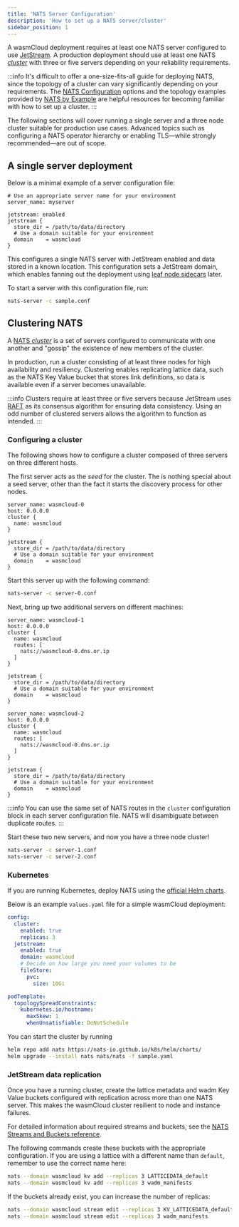 ```yaml
---
title: 'NATS Server Configuration'
description: 'How to set up a NATS server/cluster'
sidebar_position: 1
---
```


A wasmCloud deployment requires at least one NATS server configured to use [JetStream](https://docs.nats.io/nats-concepts/jetstream). A production deployment should use at least one NATS [_cluster_](https://docs.nats.io/running-a-nats-service/configuration/clustering) with three or five servers depending on your reliability requirements.

:::info
It's difficult to offer a one-size-fits-all guide for deploying NATS, since the topology of a cluster can vary significantly depending on your requirements. The [NATS Configuration](https://docs.nats.io/running-a-nats-service/configuration) options and the topology examples provided by [NATS by Example](https://natsbyexample.com/) are helpful resources for becoming familiar with how to set up a cluster.
:::

The following sections will cover running a single server and a three node cluster suitable for production use cases. Advanced topics such as configuring a NATS operator hierarchy or enabling TLS—while strongly recommended—are out of scope.

## A single server deployment

Below is a minimal example of a server configuration file:

```
# Use an appropriate server name for your environment
server_name: myserver

jetstream: enabled
jetstream {
  store_dir = /path/to/data/directory
  # Use a domain suitable for your environment
  domain    = wasmcloud
}
```

This configures a single NATS server with JetStream enabled and data stored in a known location. This configuration sets a JetStream domain, which enables fanning out the deployment using [leaf node sidecars](/docs/deployment/nats/leaf-nodes) later.

To start a server with this configuration file, run:

```bash
nats-server -c sample.conf
```

## Clustering NATS

A [NATS _cluster_](https://docs.nats.io/running-a-nats-service/configuration/clustering) is a set of servers configured to communicate with one another and "gossip" the existence of new members of the cluster.

In production, run a cluster consisting of at least three nodes for high availability and resiliency. Clustering enables replicating lattice data, such as the NATS Key Value bucket that stores link definitions, so data is available even if a server becomes unavailable.

:::info
Clusters require at least three or five servers because JetStream uses [RAFT](https://raft.github.io/) as its consensus algorithm for ensuring data consistency. Using an odd number of clustered servers allows the algorithm to function as intended.
:::

### Configuring a cluster

The following shows how to configure a cluster composed of three servers on three different hosts.

The first server acts as the _seed_ for the cluster. The is nothing special about a seed server, other than the fact it starts the discovery process for other nodes.

```
server_name: wasmcloud-0
host: 0.0.0.0
cluster {
  name: wasmcloud
}

jetstream {
  store_dir = /path/to/data/directory
  # Use a domain suitable for your environment
  domain    = wasmcloud
}
```

Start this server up with the following command:

```bash
nats-server -c server-0.conf
```

Next, bring up two additional servers on different machines:

```
server_name: wasmcloud-1
host: 0.0.0.0
cluster {
  name: wasmcloud
  routes: [
    nats://wasmcloud-0.dns.or.ip
  ]
}

jetstream {
  store_dir = /path/to/data/directory
  # Use a domain suitable for your environment
  domain    = wasmcloud
}
```

```
server_name: wasmcloud-2
host: 0.0.0.0
cluster {
  name: wasmcloud
  routes: [
    nats://wasmcloud-0.dns.or.ip
  ]
}

jetstream {
  store_dir = /path/to/data/directory
  # Use a domain suitable for your environment
  domain    = wasmcloud
}
```

:::info
You can use the same set of NATS routes in the `cluster` configuration block in each server configuration file. NATS will disambiguate between duplicate routes.
:::

Start these two new servers, and now you have a three node cluster!

```bash
nats-server -c server-1.conf
nats-server -c server-2.conf
```

### Kubernetes

If you are running Kubernetes, deploy NATS using the [official Helm charts](https://artifacthub.io/packages/helm/nats/nats).

Below is an example `values.yaml` file for a simple wasmCloud deployment:

```yaml
config:
  cluster:
    enabled: true
    replicas: 3
  jetstream:
    enabled: true
    domain: wasmcloud
    # Decide on how large you need your volumes to be
    fileStore:
      pvc:
        size: 10Gi

podTemplate:
  topologySpreadConstraints:
    kubernetes.io/hostname:
      maxSkew: 1
      whenUnsatisfiable: DoNotSchedule
```

You can start the cluster by running

```bash
helm repo add nats https://nats-io.github.io/k8s/helm/charts/
helm upgrade --install nats nats/nats -f sample.yaml
```

### JetStream data replication

Once you have a running cluster, create the lattice metadata and wadm Key Value buckets configured with replication across more than one NATS server. This makes the wasmCloud cluster resilient to node and instance failures.

For detailed information about required streams and buckets, see the [NATS Streams and Buckets reference](/docs/reference/nats/streams-and-buckets).

The following commands create these buckets with the appropriate configuration. If you are using a lattice with a different name than `default`, remember to use the correct name here:

```bash
nats --domain wasmcloud kv add --replicas 3 LATTICEDATA_default
nats --domain wasmcloud kv add --replicas 3 wadm_manifests
```

If the buckets already exist, you can increase the number of replicas:

```bash
nats --domain wasmcloud stream edit --replicas 3 KV_LATTICEDATA_default
nats --domain wasmcloud stream edit --replicas 3 wadm_manifests
```
